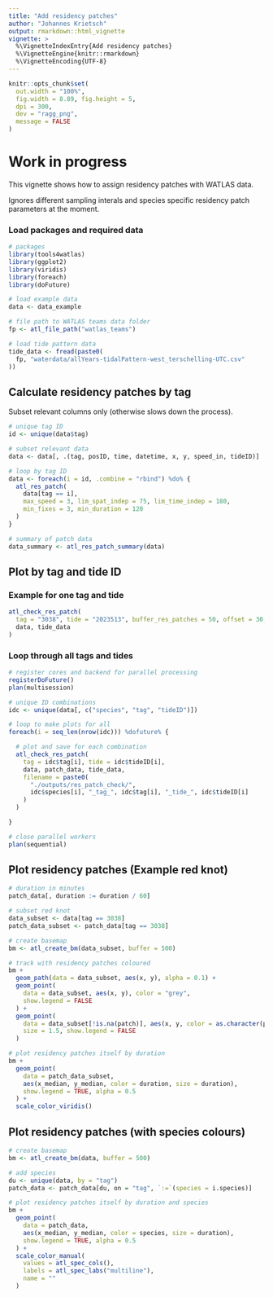 ```yaml
---
title: "Add residency patches"
author: "Johannes Krietsch"
output: rmarkdown::html_vignette
vignette: >
  %\VignetteIndexEntry{Add residency patches}
  %\VignetteEngine{knitr::rmarkdown}
  %\VignetteEncoding{UTF-8}
---
```


```r
knitr::opts_chunk$set(
  out.width = "100%",
  fig.width = 8.89, fig.height = 5,
  dpi = 300,
  dev = "ragg_png",
  message = FALSE
)
```

# Work in progress

This vignette shows how to assign residency patches with WATLAS data. 

Ignores different sampling interals and species specific residency patch parameters at the moment.

### Load packages and required data

```r
# packages
library(tools4watlas)
library(ggplot2)
library(viridis)
library(foreach)
library(doFuture)

# load example data
data <- data_example

# file path to WATLAS teams data folder
fp <- atl_file_path("watlas_teams")

# load tide pattern data
tide_data <- fread(paste0(
  fp, "waterdata/allYears-tidalPattern-west_terschelling-UTC.csv"
))
```

## Calculate residency patches by tag

Subset relevant columns only (otherwise slows down the process).

```r
# unique tag ID
id <- unique(data$tag)

# subset relevant data
data <- data[, .(tag, posID, time, datetime, x, y, speed_in, tideID)]

# loop by tag ID
data <- foreach(i = id, .combine = "rbind") %do% {
  atl_res_patch(
    data[tag == i],
    max_speed = 3, lim_spat_indep = 75, lim_time_indep = 180,
    min_fixes = 3, min_duration = 120
  )
}

# summary of patch data
data_summary <- atl_res_patch_summary(data)
```

## Plot by tag and tide ID

### Example for one tag and tide

```r
atl_check_res_patch(
  tag = "3038", tide = "2023513", buffer_res_patches = 50, offset = 30,
  data, tide_data
)
```

### Loop through all tags and tides


```r
# register cores and backend for parallel processing
registerDoFuture()
plan(multisession)

# unique ID combinations
idc <- unique(data[, c("species", "tag", "tideID")])

# loop to make plots for all
foreach(i = seq_len(nrow(idc))) %dofuture% {

  # plot and save for each combination
  atl_check_res_patch(
    tag = idc$tag[i], tide = idc$tideID[i],
    data, patch_data, tide_data,
    filename = paste0(
      "./outputs/res_patch_check/",
      idc$species[i], "_tag_", idc$tag[i], "_tide_", idc$tideID[i]
    )
  )

}

# close parallel workers
plan(sequential)
```

## Plot residency patches (Example red knot)

```r
# duration in minutes
patch_data[, duration := duration / 60]

# subset red knot
data_subset <- data[tag == 3038]
patch_data_subset <- patch_data[tag == 3038]

# create basemap
bm <- atl_create_bm(data_subset, buffer = 500)

# track with residency patches coloured
bm +
  geom_path(data = data_subset, aes(x, y), alpha = 0.1) +
  geom_point(
    data = data_subset, aes(x, y), color = "grey",
    show.legend = FALSE
  ) +
  geom_point(
    data = data_subset[!is.na(patch)], aes(x, y, color = as.character(patch)),
    size = 1.5, show.legend = FALSE
  )

# plot residency patches itself by duration
bm +
  geom_point(
    data = patch_data_subset,
    aes(x_median, y_median, color = duration, size = duration),
    show.legend = TRUE, alpha = 0.5
  ) +
  scale_color_viridis()
```

## Plot residency patches (with species colours)

```r
# create basemap
bm <- atl_create_bm(data, buffer = 500)

# add species
du <- unique(data, by = "tag")
patch_data <- patch_data[du, on = "tag", `:=`(species = i.species)]

# plot residency patches itself by duration and species
bm +
  geom_point(
    data = patch_data,
    aes(x_median, y_median, color = species, size = duration),
    show.legend = TRUE, alpha = 0.5
  ) +
  scale_color_manual(
    values = atl_spec_cols(),
    labels = atl_spec_labs("multiline"),
    name = ""
  )
```

